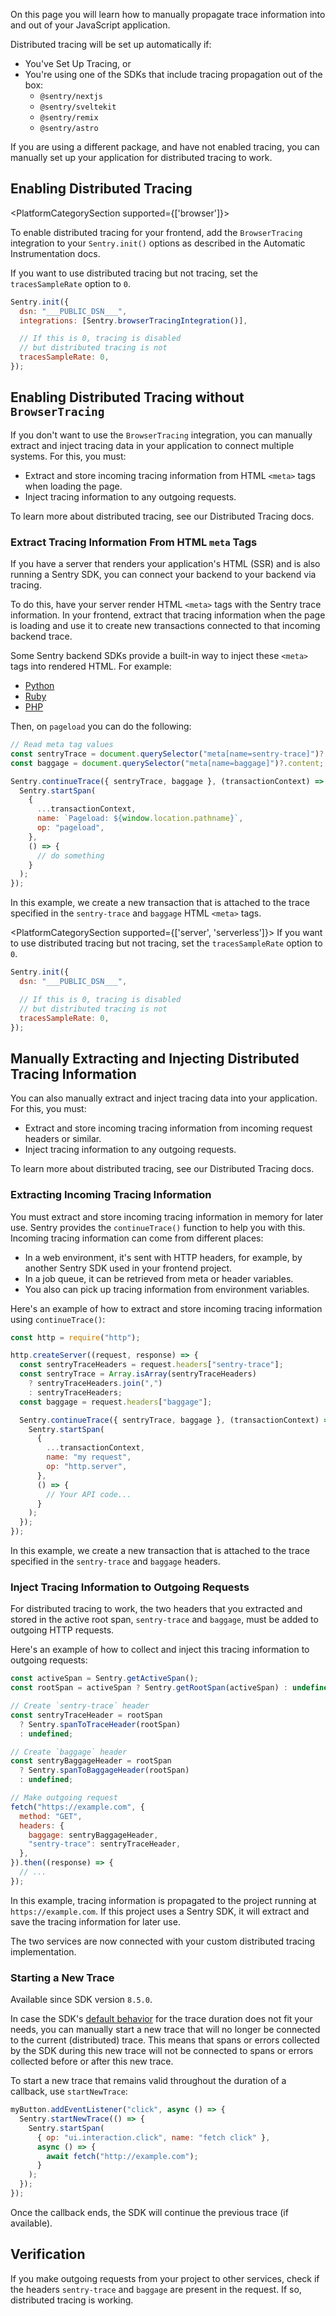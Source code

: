 On this page you will learn how to manually propagate trace information into and out of your JavaScript application.

Distributed tracing will be set up automatically if:

- You've <PlatformLink to="/tracing/">Set Up Tracing</PlatformLink>, or
- You're using one of the SDKs that include tracing propagation out of the box:
  - `@sentry/nextjs`
  - `@sentry/sveltekit`
  - `@sentry/remix`
  - `@sentry/astro`

If you are using a different package, and have not enabled tracing, you can manually set up your application for distributed tracing to work.

## Enabling Distributed Tracing

<PlatformCategorySection supported={['browser']}>

To enable distributed tracing for your frontend, add the `BrowserTracing` integration to your `Sentry.init()` options as described in the <PlatformLink to="/tracing/instrumentation/automatic-instrumentation/">Automatic Instrumentation</PlatformLink> docs.

If you want to use distributed tracing but not tracing, set the `tracesSampleRate` option to `0`.

```javascript
Sentry.init({
  dsn: "___PUBLIC_DSN___",
  integrations: [Sentry.browserTracingIntegration()],

  // If this is 0, tracing is disabled
  // but distributed tracing is not
  tracesSampleRate: 0,
});
```

## Enabling Distributed Tracing without `BrowserTracing`

If you don't want to use the `BrowserTracing` integration, you can manually extract and inject tracing data in your application to connect multiple systems. For this, you must:

- Extract and store incoming tracing information from HTML `<meta>` tags when loading the page.
- Inject tracing information to any outgoing requests.

To learn more about distributed tracing, see our <PlatformLink to="/tracing/trace-propagation/">Distributed Tracing</PlatformLink> docs.

### Extract Tracing Information From HTML `meta` Tags

If you have a server that renders your application's HTML (SSR) and is also running a Sentry SDK, you can connect your backend to your backend via tracing.

To do this, have your server render HTML `<meta>` tags with the Sentry trace information. In your frontend, extract that tracing information when the page is loading and use it to create new transactions connected to that incoming backend trace.

Some Sentry backend SDKs provide a built-in way to inject these `<meta>` tags into rendered HTML. For example:

- [Python](/platforms/python/distributed-tracing/custom-instrumentation/#inject-tracing-information-into-rendered-html)
- [Ruby](/platforms/ruby/distributed-tracing/custom-instrumentation/#inject-tracing-information-into-rendered-html)
- [PHP](/platforms/php/distributed-tracing/custom-instrumentation/#inject-tracing-information-into-rendered-html)

Then, on `pageload` you can do the following:

```javascript
// Read meta tag values
const sentryTrace = document.querySelector("meta[name=sentry-trace]")?.content;
const baggage = document.querySelector("meta[name=baggage]")?.content;

Sentry.continueTrace({ sentryTrace, baggage }, (transactionContext) => {
  Sentry.startSpan(
    {
      ...transactionContext,
      name: `Pageload: ${window.location.pathname}`,
      op: "pageload",
    },
    () => {
      // do something
    }
  );
});
```

In this example, we create a new transaction that is attached to the trace specified in the `sentry-trace` and `baggage` HTML `<meta>` tags.

</PlatformCategorySection>

<PlatformCategorySection supported={['server', 'serverless']}>
If you want to use distributed tracing but not tracing, set the `tracesSampleRate` option to `0`.

```javascript
Sentry.init({
  dsn: "___PUBLIC_DSN___",

  // If this is 0, tracing is disabled
  // but distributed tracing is not
  tracesSampleRate: 0,
});
```

## Manually Extracting and Injecting Distributed Tracing Information

You can also manually extract and inject tracing data into your application. For this, you must:

- Extract and store incoming tracing information from incoming request headers or similar.
- Inject tracing information to any outgoing requests.

To learn more about distributed tracing, see our <PlatformLink to="/tracing/trace-propagation/">Distributed Tracing</PlatformLink> docs.

### Extracting Incoming Tracing Information

You must extract and store incoming tracing information in memory for later use. Sentry provides the `continueTrace()` function to help you with this. Incoming tracing information can come from different places:

- In a web environment, it's sent with HTTP headers, for example, by another Sentry SDK used in your frontend project.
- In a job queue, it can be retrieved from meta or header variables.
- You also can pick up tracing information from environment variables.

Here's an example of how to extract and store incoming tracing information using `continueTrace()`:

```javascript
const http = require("http");

http.createServer((request, response) => {
  const sentryTraceHeaders = request.headers["sentry-trace"];
  const sentryTrace = Array.isArray(sentryTraceHeaders)
    ? sentryTraceHeaders.join(",")
    : sentryTraceHeaders;
  const baggage = request.headers["baggage"];

  Sentry.continueTrace({ sentryTrace, baggage }, (transactionContext) => {
    Sentry.startSpan(
      {
        ...transactionContext,
        name: "my request",
        op: "http.server",
      },
      () => {
        // Your API code...
      }
    );
  });
});
```

In this example, we create a new transaction that is attached to the trace specified in the `sentry-trace` and `baggage` headers.

</PlatformCategorySection>

### Inject Tracing Information to Outgoing Requests

For distributed tracing to work, the two headers that you extracted and stored in the active root span, `sentry-trace` and `baggage`, must be added to outgoing HTTP requests.

Here's an example of how to collect and inject this tracing information to outgoing requests:

```javascript
const activeSpan = Sentry.getActiveSpan();
const rootSpan = activeSpan ? Sentry.getRootSpan(activeSpan) : undefined;

// Create `sentry-trace` header
const sentryTraceHeader = rootSpan
  ? Sentry.spanToTraceHeader(rootSpan)
  : undefined;

// Create `baggage` header
const sentryBaggageHeader = rootSpan
  ? Sentry.spanToBaggageHeader(rootSpan)
  : undefined;

// Make outgoing request
fetch("https://example.com", {
  method: "GET",
  headers: {
    baggage: sentryBaggageHeader,
    "sentry-trace": sentryTraceHeader,
  },
}).then((response) => {
  // ...
});
```

In this example, tracing information is propagated to the project running at `https://example.com`. If this project uses a Sentry SDK, it will extract and save the tracing information for later use.

The two services are now connected with your custom distributed tracing implementation.

### Starting a New Trace

Available since SDK version `8.5.0`.

In case the SDK's [default behavior](../#trace-duration) for the trace duration does not fit your needs, you can manually start a new trace that will no longer be connected to the current (distributed) trace.
This means that spans or errors collected by the SDK during this new trace will not be connected to spans or errors collected before or after this new trace.

To start a new trace that remains valid throughout the duration of a callback, use `startNewTrace`:

```javascript {2-6}
myButton.addEventListener("click", async () => {
  Sentry.startNewTrace(() => {
    Sentry.startSpan(
      { op: "ui.interaction.click", name: "fetch click" },
      async () => {
        await fetch("http://example.com");
      }
    );
  });
});
```

Once the callback ends, the SDK will continue the previous trace (if available).

## Verification

If you make outgoing requests from your project to other services, check if the headers `sentry-trace` and `baggage` are present in the request. If so, distributed tracing is working.
